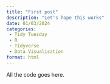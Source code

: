 ```yaml
---
title: "First post"
description: "Let's hope this works"
date: 01/03/2024
categories:
 - Tidy Tuesday
 - R
 - Tidyverse
 - Data Visualisation
format: html
---
```


All the code goes here.
